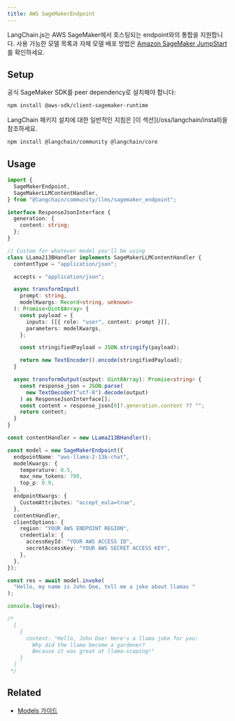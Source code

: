 ```yaml
---
title: AWS SageMakerEndpoint
---
```


LangChain.js는 AWS SageMaker에서 호스팅되는 endpoint와의 통합을 지원합니다. 사용 가능한 모델 목록과 자체 모델 배포 방법은 [Amazon SageMaker JumpStart](https://aws.amazon.com/sagemaker/jumpstart/)를 확인하세요.

## Setup

공식 SageMaker SDK를 peer dependency로 설치해야 합니다:

```bash npm
npm install @aws-sdk/client-sagemaker-runtime
```
<Tip>
LangChain 패키지 설치에 대한 일반적인 지침은 [이 섹션](/oss/langchain/install)을 참조하세요.
</Tip>

```bash npm
npm install @langchain/community @langchain/core
```

## Usage

```typescript
import {
  SageMakerEndpoint,
  SageMakerLLMContentHandler,
} from "@langchain/community/llms/sagemaker_endpoint";

interface ResponseJsonInterface {
  generation: {
    content: string;
  };
}

// Custom for whatever model you'll be using
class LLama213BHandler implements SageMakerLLMContentHandler {
  contentType = "application/json";

  accepts = "application/json";

  async transformInput(
    prompt: string,
    modelKwargs: Record<string, unknown>
  ): Promise<Uint8Array> {
    const payload = {
      inputs: [[{ role: "user", content: prompt }]],
      parameters: modelKwargs,
    };

    const stringifiedPayload = JSON.stringify(payload);

    return new TextEncoder().encode(stringifiedPayload);
  }

  async transformOutput(output: Uint8Array): Promise<string> {
    const response_json = JSON.parse(
      new TextDecoder("utf-8").decode(output)
    ) as ResponseJsonInterface[];
    const content = response_json[0]?.generation.content ?? "";
    return content;
  }
}

const contentHandler = new LLama213BHandler();

const model = new SageMakerEndpoint({
  endpointName: "aws-llama-2-13b-chat",
  modelKwargs: {
    temperature: 0.5,
    max_new_tokens: 700,
    top_p: 0.9,
  },
  endpointKwargs: {
    CustomAttributes: "accept_eula=true",
  },
  contentHandler,
  clientOptions: {
    region: "YOUR AWS ENDPOINT REGION",
    credentials: {
      accessKeyId: "YOUR AWS ACCESS ID",
      secretAccessKey: "YOUR AWS SECRET ACCESS KEY",
    },
  },
});

const res = await model.invoke(
  "Hello, my name is John Doe, tell me a joke about llamas "
);

console.log(res);

/*
  [
    {
      content: "Hello, John Doe! Here's a llama joke for you:
        Why did the llama become a gardener?
        Because it was great at llama-scaping!"
    }
  ]
 */
```

## Related


- [Models 가이드](/oss/langchain/models)
```